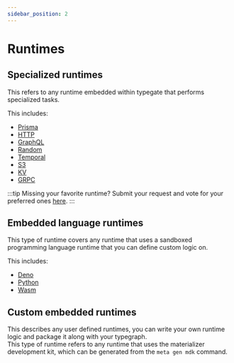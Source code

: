 ```yaml
---
sidebar_position: 2
---
```


# Runtimes

## Specialized runtimes

This refers to any runtime embedded within typegate that performs specialized tasks.

This includes:

- [Prisma](./runtimes/prisma)
- [HTTP](./runtimes/http)
- [GraphQL](./runtimes/graphql)
- [Random](./runtimes/random)
- [Temporal](./runtimes/temporal)
- [S3](./runtimes/s3)
- [KV](./runtimes/kv)
- [GRPC](./runtimes/grpc) 

:::tip Missing your favorite runtime?
Submit your request and vote for your preferred ones [here](https://github.com/metatypedev/metatype/discussions/305).
:::

## Embedded language runtimes

This type of runtime covers any runtime that uses a sandboxed programming language runtime that you can define custom logic on.

This includes:

- [Deno](./runtimes/deno)
- [Python](./runtimes/python)
- [Wasm](./runtimes/wasm)

## Custom embedded runtimes

This describes any user defined runtimes, you can write your own runtime logic and package it along with your typegraph.\
This type of runtime refers to any runtime that uses the materializer development kit, which can be generated from the `meta gen mdk` command.
